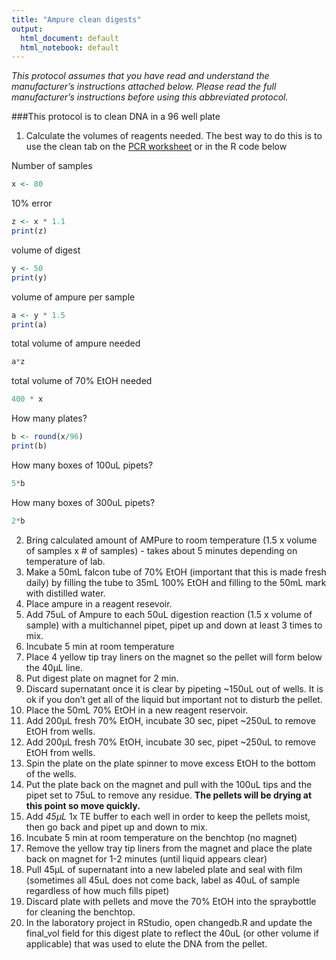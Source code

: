 ```yaml
---
title: "Ampure clean digests"
output:
  html_document: default
  html_notebook: default
---
```

*This protocol assumes that you have read and understand the manufacturer’s instructions attached below.  Please read the full manufacturer’s instructions before using this abbreviated protocol.*

###This protocol is to clean DNA in a 96 well plate

1. Calculate the volumes of reagents needed.  The best way to do this is to use the clean tab on the [PCR worksheet](https://docs.google.com/spreadsheets/d/1LGt2WziwmGoJMluBcwmKfhZrGjZOlJLkVHf59-5cOV4/edit?usp=sharing) or in the R code below

Number of samples
```r
x <- 80
```
10% error
```r
z <- x * 1.1
print(z)
```
volume of digest
```r
y <- 50
print(y)
```
volume of ampure per sample
```r
a <- y * 1.5
print(a)
```
total volume of ampure needed
```r
a*z
```
total volume of 70% EtOH needed
```r
400 * x
```

How many plates?
```r
b <- round(x/96)
print(b)
```
How many boxes of 100uL pipets?
```r
5*b
```
How many boxes of 300uL pipets?
```r
2*b
```

2. Bring calculated amount of AMPure to room temperature  (1.5 x volume of samples x # of samples) - takes about 5 minutes depending on temperature of lab.
3. Make a 50mL falcon tube of 70% EtOH (important that this is made fresh daily) by filling the tube to 35mL 100% EtOH and filling to the 50mL mark with distilled water.
3. Place ampure in a reagent resevoir.
4. Add 75uL of Ampure to each 50uL digestion reaction (1.5 x volume of sample) with a multichannel pipet, pipet up and down at least 3 times to mix.
5. Incubate 5 min at room temperature
6. Place 4 yellow tip tray liners on the magnet so the pellet will form below the 40µL line.
7. Put digest plate on magnet for 2 min.
7. Discard supernatant once it is clear by pipeting ~150uL out of wells.  It is ok if you don't get all of the liquid but important not to disturb the pellet.
7. Place the 50mL 70% EtOH in a new reagent reservoir.
7. Add 200µL fresh 70% EtOH, incubate 30 sec, pipet ~250uL to remove EtOH from wells.
8. Add 200µL fresh 70% EtOH, incubate 30 sec, pipet ~250uL to remove EtOH from wells.
8. Spin the plate on the plate spinner to move excess EtOH to the bottom of the wells.
8. Put the plate back on the magnet and pull with the 100uL tips and the pipet set to 75uL to remove any residue. **The pellets will be drying at this point so move quickly.**
10. Add *45µL* 1x TE buffer to each well in order to keep the pellets moist, then go back and pipet up and down to mix.
11. Incubate 5 min at room temperature on the benchtop (no magnet)
11. Remove the yellow tray tip liners from the magnet and place the plate back on magnet for 1-2 minutes (until liquid appears clear)
12. Pull 45µL of supernatant into a new labeled plate and seal with film (sometimes all 45uL does not come back, label as 40uL of sample regardless of how much fills pipet)
13. Discard plate with pellets and move the 70% EtOH into the spraybottle for cleaning the benchtop.
14. In the laboratory project in RStudio, open changedb.R and update the final_vol field for this digest plate to reflect the 40uL (or other volume if applicable) that was used to elute the DNA from the pellet.
